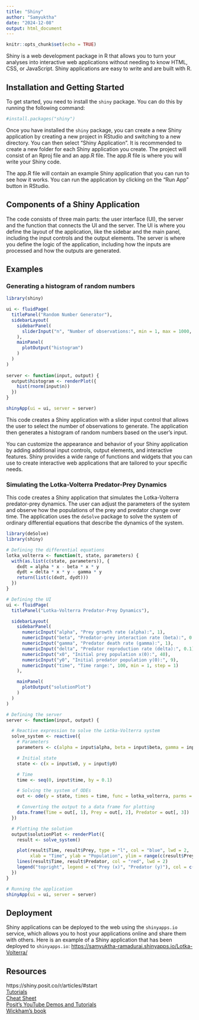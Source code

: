 ---
title: "Shiny"
author: "Samyuktha"
date: "2024-12-08"
output: html_document
---

```{r setup, include=FALSE}
knitr::opts_chunk$set(echo = TRUE)
```

Shiny is a web development package in R that allows you to turn your analyses into interactive web applications without needing to know HTML, CSS, or JavaScript. Shiny applications are easy to write and are built with R. 

## Installation and Getting Started

To get started, you need to install the `shiny` package. You can do this by running the following command:

```{r}
#install.packages("shiny")
```

Once you have installed the `shiny` package, you can create a new Shiny application by creating a new project in RStudio and switching to a new directory. You can then select "Shiny Application". It is recommended to create a new folder for each Shiny application you create. The project will consist of an Rproj file and an app.R file. The app.R file is where you will write your Shiny code.

The app.R file will contain an example Shiny application that you can run to see how it works. You can run the application by clicking on the "Run App" button in RStudio. 

## Components of a Shiny Application

The code consists of three main parts: the user interface (UI), the server and the function that connects the UI and the server. The UI is where you define the layout of the application, like the sidebar and the main panel, including the input controls and the output elements. The server is where you define the logic of the application, including how the inputs are processed and how the outputs are generated. 

## Examples

### Generating a histogram of random numbers

```{r}
library(shiny)

ui <- fluidPage(
  titlePanel("Random Number Generator"),
  sidebarLayout(
    sidebarPanel(
      sliderInput("n", "Number of observations:", min = 1, max = 1000, value = 500)
    ),
    mainPanel(
      plotOutput("histogram")
    )
  )
)
  
server <- function(input, output) {
  output$histogram <- renderPlot({
    hist(rnorm(input$n))
  })
}

shinyApp(ui = ui, server = server)
```
This code creates a Shiny application with a slider input control that allows the user to select the number of observations to generate. The application then generates a histogram of random numbers based on the user's input.

You can customize the appearance and behavior of your Shiny application by adding additional input controls, output elements, and interactive features. Shiny provides a wide range of functions and widgets that you can use to create interactive web applications that are tailored to your specific needs.

### Simulating the Lotka-Volterra Predator-Prey Dynamics

This code creates a Shiny application that simulates the Lotka-Volterra predator-prey dynamics. The user can adjust the parameters of the system and observe how the populations of the prey and predator change over time. The application uses the `deSolve` package to solve the system of ordinary differential equations that describe the dynamics of the system.


```{r}
library(deSolve)
library(shiny)

# Defining the differential equations
lotka_volterra <- function(t, state, parameters) {
  with(as.list(c(state, parameters)), {
    dxdt = alpha * x - beta * x * y
    dydt = delta * x * y - gamma * y
    return(list(c(dxdt, dydt)))
  })
}

# Defining the UI
ui <- fluidPage(
  titlePanel("Lotka-Volterra Predator-Prey Dynamics"),

  sidebarLayout(
    sidebarPanel(
      numericInput("alpha", "Prey growth rate (alpha):", 1),
      numericInput("beta", "Predator-prey interaction rate (beta):", 0.1),
      numericInput("gamma", "Predator death rate (gamma):", 1),
      numericInput("delta", "Predator reproduction rate (delta):", 0.1),
      numericInput("x0", "Initial prey population x(0):", 40),
      numericInput("y0", "Initial predator population y(0):", 9),
      numericInput("time", "Time range:", 100, min = 1, step = 1)
    ),

    mainPanel(
      plotOutput("solutionPlot")
    )
  )
)

# Defining the server
server <- function(input, output) {

  # Reactive expression to solve the Lotka-Volterra system
  solve_system <- reactive({
    # Parameters
    parameters <- c(alpha = input$alpha, beta = input$beta, gamma = input$gamma, delta = input$delta)

    # Initial state
    state <- c(x = input$x0, y = input$y0)

    # Time 
    time <- seq(0, input$time, by = 0.1)

    # Solving the system of ODEs
    out <- ode(y = state, times = time, func = lotka_volterra, parms = parameters)

    # Converting the output to a data frame for plotting
    data.frame(Time = out[, 1], Prey = out[, 2], Predator = out[, 3])
  })

  # Plotting the solution
  output$solutionPlot <- renderPlot({
    result <- solve_system()

    plot(result$Time, result$Prey, type = "l", col = "blue", lwd = 2,
         xlab = "Time", ylab = "Population", ylim = range(c(result$Prey, result$Predator)))
    lines(result$Time, result$Predator, col = "red", lwd = 2)
    legend("topright", legend = c("Prey (x)", "Predator (y)"), col = c("blue", "red"), lwd = 2)
  })
}

# Running the application
shinyApp(ui = ui, server = server)

```

## Deployment

Shiny applications can be deployed to the web using the `shinyapps.io` service, which allows you to host your applications online and share them with others. Here is an example of a Shiny application that has been deployed to `shinyapps.io`: [https://samyuktha-ramadurai.shinyapps.io/Lotka-Volterra/](https://samyuktha-ramadurai.shinyapps.io/Lotka-Volterra/)

## Resources

https://shiny.posit.co/r/articles/#start  <br />
[Tutorials](https://shiny.posit.co/r/getstarted/shiny-basics/lesson1/)  <br />
[Cheat Sheet](https://shiny.posit.co/r/articles/start/cheatsheet/) <br />
[Posit's YouTube Demos and Tutorials](https://www.youtube.com/playlist?list=PL9HYL-VRX0oTOK4cpbCbRk15K2roEgzVW) <br />
[Wickham’s book](https://mastering-shiny.org/)


